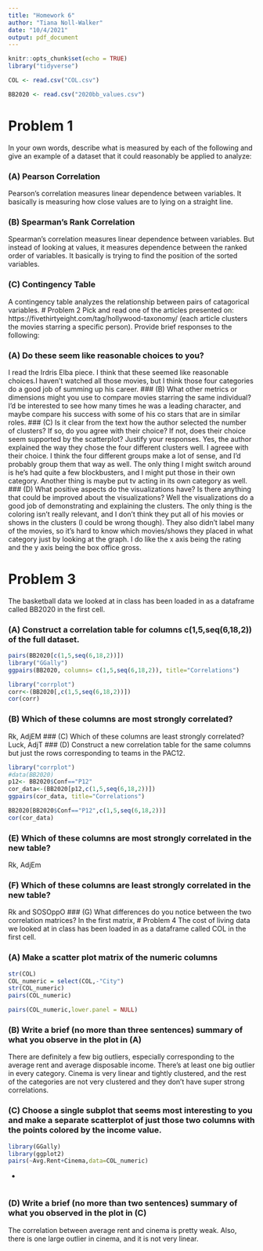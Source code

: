 ---
title: "Homework 6"
author: "Tiana Noll-Walker"
date: "10/4/2021"
output: pdf_document
---

```{r setup, include=FALSE}
knitr::opts_chunk$set(echo = TRUE)
library("tidyverse")

COL <- read.csv("COL.csv")

BB2020 <- read.csv("2020bb_values.csv")


```
# Problem 1 
In your own words, describe what is measured by each of the following and give an example of a dataset that it could reasonably be applied to analyze:

### (A) Pearson Correlation
Pearson's correlation measures linear dependence between variables. It basically is measuring how close values are to lying on a straight line. 

### (B) Spearman's Rank Correlation
Spearman's correlation measures linear dependence between variables. But instead of looking at values, it measures dependence between the ranked order of variables. It basically is trying to find the position of the sorted variables. 

### (C) Contingency Table
A contingency table analyzes the relationship between pairs of catagorical variables. 
# Problem 2 
Pick and read one of the articles presented on: https://fivethirtyeight.com/tag/hollywood-taxonomy/  (each article clusters the movies starring a specific person). Provide brief responses to the following: 

### (A) Do these seem like reasonable choices to you? 
I read the Irdris Elba piece. I think that these seemed like reasonable choices.I haven't watched all those movies, but I think those four categories do a good job of summing up his career. 
### (B) What other metrics or dimensions might you use to compare movies starring the same individual?
I'd be interested to see how many times he was a leading character, and maybe compare his success with some of his co stars that are in similar roles. 
### (C) Is it clear from the text how the author selected the number of clusters? If so, do you agree with their choice? If not, does their choice seem supported by the scatterplot?  Justify your responses. 
Yes, the author explained the way they chose the four different clusters well. I agreee with their choice. I think the four different groups make a lot of sense, and I'd probably group them that way as well. The only thing I might switch around is he's had quite a few blockbusters, and I might put those in their own category. Another thing is maybe put tv acting in its own category as well. 
### (D) What positive aspects do the visualizations have? Is there anything that could be improved about the visualizations?
Well the visualizations do a good job of demonstrating and explaining the clusters. The only thing is the coloring isn't really relevant, and I don't think they put all of his movies or shows in the clusters (I could be wrong though). They also didn't label many of the movies, so it's hard to know which movies/shows they placed in what category just by looking at the graph. I do like the x axis being the rating and the y axis being the box office gross. 

# Problem 3

The basketball data we looked at in class has been loaded in as a dataframe called BB2020 in the first cell. 

### (A)  Construct a correlation table for  columns c(1,5,seq(6,18,2)) of the full dataset.
```{r cor table}


pairs(BB2020[c(1,5,seq(6,18,2))])
library("GGally")
ggpairs(BB2020, columns= c(1,5,seq(6,18,2)), title="Correlations")
```
```{r cor tab}
library("corrplot")
corr<-(BB2020[,c(1,5,seq(6,18,2))])
cor(corr)
```
### (B) Which of these columns are most strongly correlated?
Rk, AdjEM
### (C)  Which of these columns are least strongly correlated?
Luck, AdjT
### (D) Construct a new correlation table for the same columns but just the rows corresponding to teams in the PAC12. 


```{r try}
library("corrplot")
#data(BB2020)
p12<- BB2020$Conf=="P12"
cor_data<-(BB2020[p12,c(1,5,seq(6,18,2))])
ggpairs(cor_data, title="Correlations")

```
```{r table}
BB2020[BB2020$Conf=="P12",c(1,5,seq(6,18,2))]
cor(cor_data)
```

### (E) Which of these columns are most strongly correlated in the new table?
Rk, AdjEm

### (F) Which of these columns are least strongly correlated in the new table?
Rk and SOSOppO
### (G) What differences do you notice between the two correlation matrices?
In the first matrix, 
# Problem 4
The cost of living data we looked at in class has been loaded in as a dataframe called COL in the first cell. 

### (A) Make a scatter plot matrix of the numeric columns
```{r string}
str(COL)
COL_numeric = select(COL,-"City")
str(COL_numeric)
pairs(COL_numeric)
```
```{r lower}
pairs(COL_numeric,lower.panel = NULL)
```
### (B) Write a brief (no more than three sentences) summary of what you observe in the plot in (A)
There are definitely a few big outliers, especially corresponding to the average rent and average disposable income. There's at least one big outlier in every category. Cinema is very linear and tightly clustered, and the rest of the categories are not very clustered and they don't have super strong correlations. 

### (C) Choose a single subplot that seems most interesting to you and make a separate scatterplot of just those two columns with the points colored by the income value. 

```{r sub}
library(GGally)
library(ggplot2)
pairs(~Avg.Rent+Cinema,data=COL_numeric)
```

+
```

```
### (D) Write a brief (no more than two sentences) summary of what you observed in the plot in (C)
The correlation between average rent and cinema is pretty weak. Also, there is one large outlier in cinema, and it is not very linear. 
